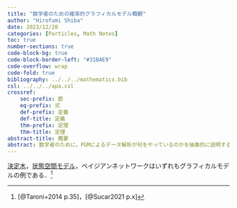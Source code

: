 ```yaml
---
title: "数学者のための確率的グラフィカルモデル概観"
author: "Hirofumi Shiba"
date: 2023/12/20
categories: [Particles, Math Notes]
toc: true
number-sections: true
code-block-bg: true
code-block-border-left: "#31BAE9"
code-overflow: wrap
code-fold: true
bibliography: ../../../mathematics.bib
csl: ../../../apa.csl
crossref:
    sec-prefix: 節
    eq-prefix: 式
    def-prefix: 定義
    def-title: 定義
    thm-prefix: 定理
    thm-title: 定理
abstract-title: 概要
abstract: 数学者のために，PGMによるデータ解析が何をやっているのかを抽象的に説明する．
---
```


[決定木](../2023-12-20/%E6%B3%95%E5%BE%8B%E5%AE%B6%E3%81%AE%E3%81%9F%E3%82%81%E3%81%AE%E7%B5%B1%E8%A8%88%E6%95%B0%E7%90%863.qmd)，[状態空間モデル](../2023-11-6/SSM.qmd)，ベイジアンネットワークはいずれもグラフィカルモデルの例である．^[[@Taroni+2014 p.35]，[@Sucar2021 p.x]]